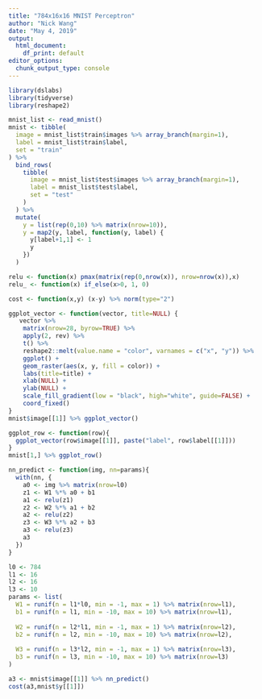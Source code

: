 ```yaml
---
title: "784x16x16 MNIST Perceptron"
author: "Nick Wang"
date: "May 4, 2019"
output: 
  html_document: 
    df_print: default
editor_options: 
  chunk_output_type: console
---
```


```r
library(dslabs)
library(tidyverse)
library(reshape2)
```

```r
mnist_list <- read_mnist()
mnist <- tibble(
  image = mnist_list$train$images %>% array_branch(margin=1),
  label = mnist_list$train$label,
  set = "train"
) %>%
  bind_rows(
    tibble(
      image = mnist_list$test$images %>% array_branch(margin=1),
      label = mnist_list$test$label,
      set = "test"
    )
  ) %>%
  mutate(
    y = list(rep(0,10) %>% matrix(nrow=10)),
    y = map2(y, label, function(y, label) {
      y[label+1,1] <- 1
      y
    })
  )
```

```r
relu <- function(x) pmax(matrix(rep(0,nrow(x)), nrow=nrow(x)),x)
relu_ <- function(x) if_else(x>0, 1, 0)

cost <- function(x,y) (x-y) %>% norm(type="2")

ggplot_vector <- function(vector, title=NULL) {
   vector %>%
    matrix(nrow=28, byrow=TRUE) %>%
    apply(2, rev) %>%
    t() %>%
    reshape2::melt(value.name = "color", varnames = c("x", "y")) %>%
    ggplot() +
    geom_raster(aes(x, y, fill = color)) +
    labs(title=title) +
    xlab(NULL) +
    ylab(NULL) +
    scale_fill_gradient(low = "black", high="white", guide=FALSE) +
    coord_fixed()
}
mnist$image[[1]] %>% ggplot_vector()

ggplot_row <- function(row){
  ggplot_vector(row$image[[1]], paste("label", row$label[[1]]))
}
mnist[1,] %>% ggplot_row()

nn_predict <- function(img, nn=params){
  with(nn, {
    a0 <- img %>% matrix(nrow=l0)
    z1 <- W1 %*% a0 + b1
    a1 <- relu(z1)
    z2 <- W2 %*% a1 + b2
    a2 <- relu(z2)
    z3 <- W3 %*% a2 + b3
    a3 <- relu(z3)
    a3
  })
}
```

```r
l0 <- 784
l1 <- 16
l2 <- 16
l3 <- 10
params <- list(
  W1 = runif(n = l1*l0, min = -1, max = 1) %>% matrix(nrow=l1),
  b1 = runif(n = l1, min = -10, max = 10) %>% matrix(nrow=l1),
  
  W2 = runif(n = l2*l1, min = -1, max = 1) %>% matrix(nrow=l2),
  b2 = runif(n = l2, min = -10, max = 10) %>% matrix(nrow=l2),
  
  W3 = runif(n = l3*l2, min = -1, max = 1) %>% matrix(nrow=l3),
  b3 = runif(n = l3, min = -10, max = 10) %>% matrix(nrow=l3)
)

a3 <- mnist$image[[1]] %>% nn_predict()
cost(a3,mnist$y[[1]])
```


